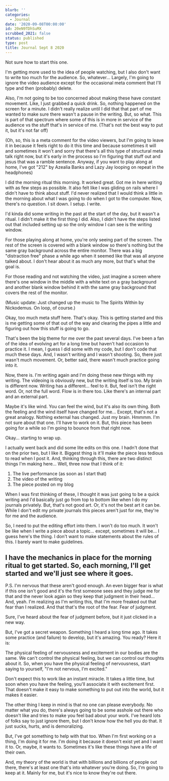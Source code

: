 ```yaml
---
blurb: ''
categories:
  - Journal
date: '2020-09-08T00:00:00'
id: 20eN9TDhSuMX
scrubbed_2021: false
status: published
type: post
title: Journal Sept 8 2020
---
```


Not sure how to start this one.

I'm getting more used to the idea of people watching, but I also don't want to write too much for the audience. So, whatever... Largely, I'm going to ignore the video audience except for the occasional meta comment that I'll type and then (probably) delete.

Also, I'm not going to be too concerned about making these have constant movement. Like, I just grabbed a quick drink. So, nothing happened on the screen for a minute. I didn't really realize until I did that that part of me wanted to make sure there wasn't a pause in the writing. But, so what. This is part of that spectrum where some of this is in more in service of the audience vs the stuff that's in service of me. (That's not the best way to put it, but it's not far off)

(Oh, so, this is a meta comment for the video viewers, but I'm going to leave it in because it feels right to do it this time and because sometimes it will and sometimes it won't and sorry that there's all this type of structural meta talk right now, but it's early in the process so I'm figuring that stuff out and jesus that was a ramble sentence. Anyway, if you want to play along at home, I've got "212" by Azealia Banks and Lazy Jay looping on repeat in the headphones)

I did the morning ritual this morning. It worked great. Got me in here writing with as few steps as possible. It also felt like I was gliding on rails where I didn't have to think about stuff. I'd never realized that I would think a little in the morning about what I was going to do when I got to the computer. Now, there's no question. I sit down. I setup. I write.

I'd kinda did some writing in the past at the start of the day, but it wasn't a ritual. I didn't make it the first thing I did. Also, I didn't have the steps listed out that included setting up so the only window I can see is the writing window.

For those playing along at home, you're only seeing part of the screen. The rest of the screen is covered with a blank window so there's nothing but the same gray background across the entire monitor. There was a big "distraction free" phase a while ago when it seemed like that was all anyone talked about. I don't hear about it as much any more, but that's what the goal is.

For those reading and not watching the video, just imagine a screen where there's one window in the middle with a white text on a gray background and another blank window behind it with the same gray background that covers the rest of the monitor.

(Music update: Just changed up the music to The Spirits Within by Nickodemus. On loop, of course.)

Okay, too much meta stuff here. That's okay. This is getting started and this is me getting some of that out of the way and clearing the pipes a little and figuring out how this stuff is going to go.

That's been the big theme for me over the past several days. I've been a fan of the idea of evolving art for a long time but haven't had occasion to practice it. I mean, I guess I did some with my code, but I don't code that much these days. And, I wasn't writing and I wasn't shooting. So, there just wasn't much movement. Or, better said, there wasn't much practice going into it.

Now, there is. I'm writing again and I'm doing these new things with my writing. The videoing is obviously new, but the writing itself is too. My brain is different now. Writing has a different... feel to it. But, feel isn't the right word. Or, not the full word. Flow is in there too. Like there's an internal part and an external part.

Maybe it's like wind. You can feel the wind, but it's also its own thing. Both the feeling and the wind itself have changed for me... Except, that's not a great analogy. Nothing external has changed. Just my brain. Hmmmm. I'm not sure about that one. I'll have to work on it. But, this piece has been going for a while so I'm going to bounce from that right now.

Okay... starting to wrap up.

I actually went back and did some lite edits on this one. I hadn't done that on the prior two, but I like it. Biggest thing is it'll make the piece less tedious to read when I post it. And, thinking through this, there are two distinct things I'm making here... Well, three now that I think of it:

1. The live performance (as soon as I start that)
2. The video of the writing
3. The piece posted on my blog

When I was first thinking of these, I thought it was just going to be a quick writing and I'd basically just go from top to bottom like when I do my journals privately. But, that's not good art. Or, it's not the best art it can be. While I don't edit my private journals this pieces aren't just for me, they're for me and the audience.

So, I need to put the editing effort into them. I won't do too much. It won't be like when I write a piece about a topic... except, sometimes it will be... I guess here's the thing. I don't want to make statements about the rules of this. I barely want to make guidelines.

I have the mechanics in place for the morning ritual to get started. So, each morning, I'll get started and we'll just see where it goes.
---

P.S. I'm nervous that these aren't good enough. An even bigger fear is what if this one isn't good and it's the first someone sees and they judge me for that and the never look again so they keep that judgment in their head... And, yeah. I'm realizing as I'm writing this, that I'm more freaked out that fear than I realized. And that that's the root of the fear. Fear of judgment.

Sure, I've heard about the fear of judgment before, but it just clicked in a new way.

But, I've got a secret weapon. Something I heard a long time ago. It takes some practice (and failure) to develop, but it's amazing. You ready? Here it is:

The physical feeling of nervousness and excitement in our bodies are the same. We can't control the physical feeling, but we can control our thoughts about it. So, when you have the physical feeling of nervousness, start saying to yourself, "I'm not nervous, I'm excited."

Don't expect this to work like an instant miracle. It takes a little time, but soon when you have the feeling, you'll associate it with excitement first. That doesn't make it easy to make something to put out into the world, but it makes it easier.

The other thing I keep in mind is that no one can please everybody. No matter what you do, there's always going to be some asshole out there who doesn't like and tries to make you feel bad about your work. I've heard lots of folks say to just ignore them, but I don't know how the hell you do that. It just sucks, hurts, and is demoralizing.

But, I've got something to help with that too. When I'm first working on a thing, I'm doing it for me. I'm doing it because it doesn't exist yet and I want it to. Or, maybe, it wants to. Sometimes it's like these things have a life of their own.

And, my theory of the world is that with billions and billions of people out there, there's at least one that's into whatever you're doing.  So, I'm going to keep at it. Mainly for me, but it's nice to know they're out there.
